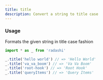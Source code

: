 ```yaml
---
title: title
description: Convert a string to title case
---
```


### Usage

Formats the given string in title case fashion

```ts
import * as _ from 'radashi'

_.title('hello world') // => 'Hello World'
_.title('va_va_boom') // => 'Va Va Boom'
_.title('root-hook') // => 'Root Hook'
_.title('queryItems') // => 'Query Items'
```
